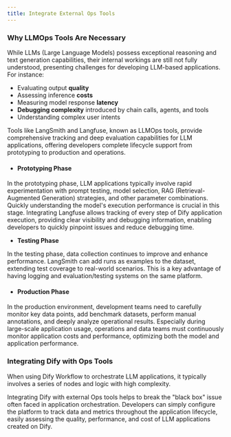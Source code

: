 ```yaml
---
title: Integrate External Ops Tools
---
```



### Why LLMOps Tools Are Necessary

While LLMs (Large Language Models) possess exceptional reasoning and text generation capabilities, their internal workings are still not fully understood, presenting challenges for developing LLM-based applications. For instance:

* Evaluating output **quality**
* Assessing inference **costs**
* Measuring model response **latency**
* **Debugging complexity** introduced by chain calls, agents, and tools
* Understanding complex user intents

Tools like LangSmith and Langfuse, known as LLMOps tools, provide comprehensive tracking and deep evaluation capabilities for LLM applications, offering developers complete lifecycle support from prototyping to production and operations.

* #### Prototyping Phase

In the prototyping phase, LLM applications typically involve rapid experimentation with prompt testing, model selection, RAG (Retrieval-Augmented Generation) strategies, and other parameter combinations. Quickly understanding the model's execution performance is crucial in this stage. Integrating Langfuse allows tracking of every step of Dify application execution, providing clear visibility and debugging information, enabling developers to quickly pinpoint issues and reduce debugging time.

* **Testing Phase**

In the testing phase, data collection continues to improve and enhance performance. LangSmith can add runs as examples to the dataset, extending test coverage to real-world scenarios. This is a key advantage of having logging and evaluation/testing systems on the same platform.

* #### Production Phase

In the production environment, development teams need to carefully monitor key data points, add benchmark datasets, perform manual annotations, and deeply analyze operational results. Especially during large-scale application usage, operations and data teams must continuously monitor application costs and performance, optimizing both the model and application performance.

### Integrating Dify with Ops Tools

When using Dify Workflow to orchestrate LLM applications, it typically involves a series of nodes and logic with high complexity.

Integrating Dify with external Ops tools helps to break the "black box" issue often faced in application orchestration. Developers can simply configure the platform to track data and metrics throughout the application lifecycle, easily assessing the quality, performance, and cost of LLM applications created on Dify.
